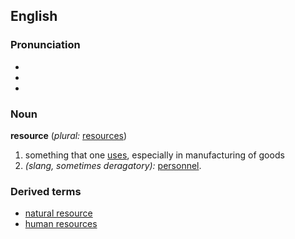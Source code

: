 ==English==
===Pronunciation===
*{{IPA|/ˈɹizɔɚs/ (''American'') ''or'' /ɹɪˈzɔɚs/ (''Canadian'')}}
*{{Audio|en-ca-resource.ogg|Audio (CA)}}
*{{Audio|en-us-resource.ogg|Audio (US)}}
===Noun===
'''resource'''  (''plural:'' [[resources]])
# something that one [[use]]s, especially in manufacturing of goods
# ''(slang, sometimes deragatory):'' [[personnel]].

===Derived terms===
*[[natural resource]]
*[[human resources]]